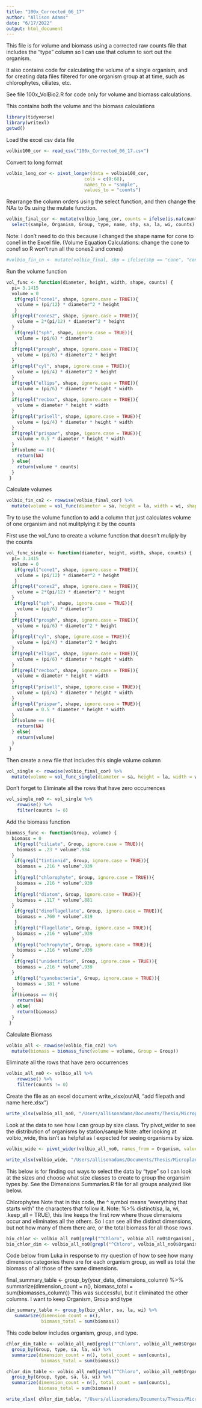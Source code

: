 ```yaml
---
title: "100x_Corrected_06_17"
author: "Allison Adams"
date: "6/17/2022"
output: html_document
---
```

This file is for volume and biomass using a corrected raw counts file that includes the "type" column so I can use that column to sort out the organism.

It also contains code for calculating the volume of a single organism, and for creating data files filtered for one organism group at at time, such as chlorophytes, ciliates, etc.

See file 100x_VolBio2.R for code only for volume and biomass calculations.

This contains both the volume and the biomass calculations
```r
library(tidyverse)
library(writexl)
getwd()
```
Load the excel csv data file
```r
volbio100_cor <- read_csv("100x_Corrected_06_17.csv")
```
Convert to long format

```r
volbio_long_cor <- pivot_longer(data = volbio100_cor,
                             cols = c(9:68),
                             names_to = "sample",
                             values_to = "counts")
```

Rearrange the column orders using the select function, and then change the NAs to 0s using the mutate function.
```r
volbio_final_cor <- mutate(volbio_long_cor, counts = ifelse(is.na(counts), 0, counts)) %>% 
  select(sample, Organism, Group, type, name, shp, sa, la, wi, counts)
```

Note: I don't need to do this because I changed the shape name for cone to cone1 in the Excel file. (Volume Equation Calculations: change the cone to cone1 so R won't run all the cones2 and cones)

```r
#volbio_fin_cn <- mutate(volbio_final, shp = ifelse(shp == "cone", "cone1", shp))
```
Run the volume function
```r
vol_func <- function(diameter, height, width, shape, counts) {
  pi= 3.1415
  volume = 0
   if(grepl("cone1", shape, ignore.case = TRUE)){
    volume = (pi/12) * diameter^2 * height
   }
  if(grepl("cones2", shape, ignore.case = TRUE)){
    volume = 2*(pi/12) * diameter^2 * height
  }
   if(grepl("sph", shape, ignore.case = TRUE)){
    volume = (pi/6) * diameter^3
   } 
  if(grepl("prosph", shape, ignore.case = TRUE)){
    volume = (pi/6) * diameter^2 * height
  }
  if(grepl("cyl", shape, ignore.case = TRUE)){
    volume = (pi/4) * diameter^2 * height
  }
  if(grepl("ellips", shape, ignore.case = TRUE)){
    volume = (pi/6) * diameter * height * width
  }
  if(grepl("recbox", shape, ignore.case = TRUE)){
    volume = diameter * height * width
  }
  if(grepl("prisell", shape, ignore.case = TRUE)){
    volume = (pi/4) * diameter * height * width
  }
  if(grepl("prispar", shape, ignore.case = TRUE)){
    volume = 0.5 * diameter * height * width
  }
  if(volume == 0){
    return(NA)
  } else{
    return(volume * counts)
  }
 }
```

Calculate volumes
```r
volbio_fin_cn2 <- rowwise(volbio_final_cor) %>% 
  mutate(volume = vol_func(diameter = sa, height = la, width = wi, shape = shp, counts = counts))
```

Try to use the volume function to add a column that just calculates volume of one organism and not mulitplying it by the counts

First use the vol_func to create a volume function that doesn't muliply by the counts

```r
vol_func_single <- function(diameter, height, width, shape, counts) {
  pi= 3.1415
  volume = 0
   if(grepl("cone1", shape, ignore.case = TRUE)){
    volume = (pi/12) * diameter^2 * height
   }
  if(grepl("cones2", shape, ignore.case = TRUE)){
    volume = 2*(pi/12) * diameter^2 * height
  }
   if(grepl("sph", shape, ignore.case = TRUE)){
    volume = (pi/6) * diameter^3
   } 
  if(grepl("prosph", shape, ignore.case = TRUE)){
    volume = (pi/6) * diameter^2 * height
  }
  if(grepl("cyl", shape, ignore.case = TRUE)){
    volume = (pi/4) * diameter^2 * height
  }
  if(grepl("ellips", shape, ignore.case = TRUE)){
    volume = (pi/6) * diameter * height * width
  }
  if(grepl("recbox", shape, ignore.case = TRUE)){
    volume = diameter * height * width
  }
  if(grepl("prisell", shape, ignore.case = TRUE)){
    volume = (pi/4) * diameter * height * width
  }
  if(grepl("prispar", shape, ignore.case = TRUE)){
    volume = 0.5 * diameter * height * width
  }
  if(volume == 0){
    return(NA)
  } else{
    return(volume)
  }
 }
```
 
 Then create a new file that includes this single volume column
```r
vol_single <- rowwise(volbio_final_cor) %>% 
  mutate(volume = vol_func_single(diameter = sa, height = la, width = wi, shape = shp, counts = counts))
```

Don't forget to Eliminate all the rows that have zero occurrences
```r
vol_single_no0 <- vol_single %>% 
    rowwise() %>% 
    filter(counts != 0)
```

Add the biomass function
```r
biomass_func <- function(Group, volume) {
  biomass = 0
   if(grepl("ciliate", Group, ignore.case = TRUE)){
    biomass = .23 * volume^.984
  }
   if(grepl("tintinnid", Group, ignore.case = TRUE)){
    biomass = .216 * volume^.939
   }
   if(grepl("chlorophyte", Group, ignore.case = TRUE)){
    biomass = .216 * volume^.939
   }
   if(grepl("diatom", Group, ignore.case = TRUE)){
    biomass = .117 * volume^.881
  }
   if(grepl("dinoflagellate", Group, ignore.case = TRUE)){
    biomass = .760 * volume^.819
   }
   if(grepl("flagellate", Group, ignore.case = TRUE)){
    biomass = .216 * volume^.939
  }
   if(grepl("ochrophyte", Group, ignore.case = TRUE)){
    biomass = .216 * volume^.939
  }
   if(grepl("unidentified", Group, ignore.case = TRUE)){
    biomass = .216 * volume^.939
  }
   if(grepl("cyanobacteria", Group, ignore.case = TRUE)){
    biomass = .181 * volume
  }
  if(biomass == 0){
    return(NA)
  } else{
    return(biomass)
  }
 }
```

Calculate Biomass  
```r
volbio_all <- rowwise(volbio_fin_cn2) %>% 
  mutate(biomass = biomass_func(volume = volume, Group = Group))
```

Eliminate all the rows that have zero occurrences
```r
volbio_all_no0 <- volbio_all %>% 
    rowwise() %>% 
    filter(counts != 0)
```

Create the file as an excel document
write_xlsx(outAll, "add filepath and name here.xlsx")
```r
write_xlsx(volbio_all_no0, "/Users/allisonadams/Documents/Thesis/Microplankton/R Work/100x June 2022/VolBioAllNo0_test.xlsx")
```

Look at the data to see how I can group by size class. Try pivot_wider to see the distribution of organisms by station/sample
Note: after looking at volbio_wide, this isn't as helpful as I expected for seeing organisms by size.

```r
volbio_wide <- pivot_wider(volbio_all_no0, names_from = Organism, values_from = biomass)
```

```r
write_xlsx(volbio_wide, "/Users/allisonadams/Documents/Thesis/Microplankton/R Work/100x June 2022/VolBioWide.xlsx")
```

This below is for finding out ways to select the data by "type" so I can look at the sizes and choose what size classes to create to group the organsim types by. See the Dimensions Summaries.R file for all groups analyzed like below.

Chlorophytes
Note that in this code, the ^ symbol means "everything that starts with" the characters that follow it.
Note: %>% distinct(sa, la,  wi, .keep_all = TRUE), this line keeps the first row where those dimensions occur and eliminates all the others. So I can see all the distinct dimensions, but not how many of them there are, or the total biomass for all those rows.
```r
bio_chlor <- volbio_all_no0[grepl("^Chloro", volbio_all_no0$Organism), ] 
bio_chlor_dim <- volbio_all_no0[grepl("^Chloro", volbio_all_no0$Organism), ]  %>% distinct(sa, la, wi, .keep_all = TRUE)
```

Code below from Luka in response to my question of how to see how many dimension categories there are for each organism group, as well as total the biomass of all those of the same dimensions.

final_summary_table <- group_by(your_data, dimensions_column) %>%
   summarize(dimension_count = n(),
             biomass_total = sum(biomasses_column))
This was successful, but it eliminated the other columns. I want to keep Organism, Group and type
```r
dim_summary_table <- group_by(bio_chlor, sa, la, wi) %>%
   summarize(dimension_count = n(),
             biomass_total = sum(biomass))
```
This code below includes organism, group, and type.
```r
chlor_dim_table <- volbio_all_no0[grepl("^Chloro", volbio_all_no0$Organism), ] %>% 
  group_by(Group, type, sa, la, wi) %>%
  summarize(dimension_count = n(), total_count = sum(counts), 
             biomass_total = sum(biomass)) 
```
```r
chlor_dim_table <- volbio_all_no0[grepl("^Chloro", volbio_all_no0$Organism), ] %>% 
  group_by(Group, type, sa, la, wi) %>%
  summarize(dimension_count = n(), total_count = sum(counts), 
            biomass_total = sum(biomass)) 
```

```r
write_xlsx( chlor_dim_table, "/Users/allisonadams/Documents/Thesis/Microplankton/R Work/Size Classes/Chlor_Dim.xlsx")
```



